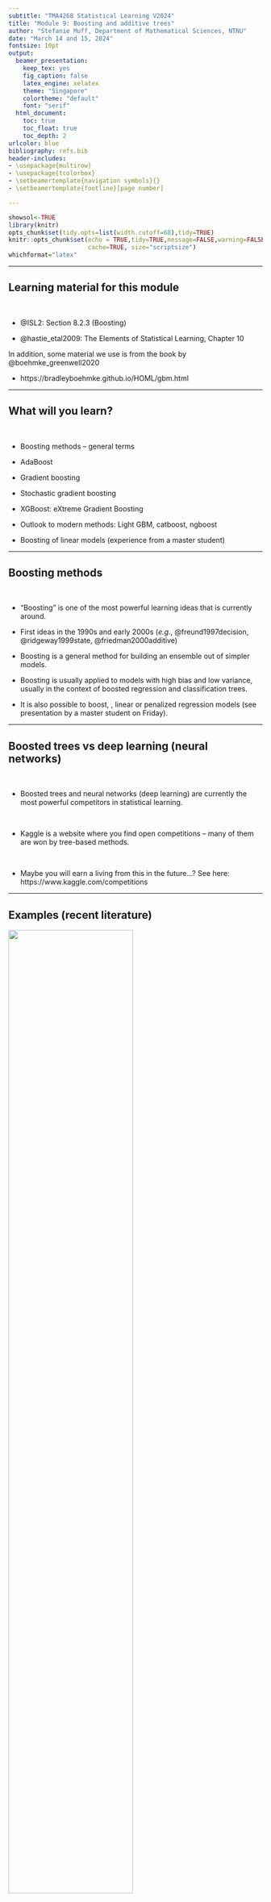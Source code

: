 ```yaml
---
subtitle: "TMA4268 Statistical Learning V2024"
title: "Module 9: Boosting and additive trees"
author: "Stefanie Muff, Department of Mathematical Sciences, NTNU"
date: "March 14 and 15, 2024"
fontsize: 10pt
output:
  beamer_presentation:
    keep_tex: yes
    fig_caption: false
    latex_engine: xelatex
    theme: "Singapore"
    colortheme: "default"
    font: "serif"
  html_document:
    toc: true
    toc_float: true
    toc_depth: 2
urlcolor: blue
bibliography: refs.bib
header-includes: 
- \usepackage{multirow}
- \usepackage{tcolorbox}
- \setbeamertemplate{navigation symbols}{}
- \setbeamertemplate{footline}[page number]

---
```


```r
showsol<-TRUE
library(knitr)
opts_chunk$set(tidy.opts=list(width.cutoff=68),tidy=TRUE)
knitr::opts_chunk$set(echo = TRUE,tidy=TRUE,message=FALSE,warning=FALSE,strip.white=TRUE,prompt=FALSE,
                      cache=TRUE, size="scriptsize")
whichformat="latex"
```


---

## Learning material for this module

$~$

* @ISL2: Section 8.2.3 (Boosting)

\vspace{2mm}

* @hastie_etal2009: The Elements of Statistical Learning, Chapter 10

\vspace{8mm}

<!-- Check out:  -->

<!-- * https://arogozhnikov.github.io/2016/04/28/demonstrations-for-ml-courses.html -->

In addition, some material we use is from the book by @boehmke_greenwell2020

\vspace{2mm}

* https://bradleyboehmke.github.io/HOML/gbm.html
 
 

<!-- https://arogozhnikov.github.io/2016/06/24/gradient_boosting_explained.html  -->

 
---

## What will you learn?

$~$

* Boosting methods -- general terms



\vspace{2mm}

* AdaBoost

\vspace{2mm}

* Gradient boosting

\vspace{2mm}

* Stochastic gradient boosting

\vspace{2mm}

* XGBoost: eXtreme Gradient Boosting

\vspace{2mm}

* Outlook to modern methods: Light GBM, catboost, ngboost

\vspace{2mm}

* Boosting of linear models (experience from a master student)

---

## Boosting methods

$~$

* "Boosting" is one of the most powerful learning ideas that is currently around.

\vspace{2mm}

* First ideas in the 1990s and early 2000s (_e.g._, @freund1997decision, @ridgeway1999state, @friedman2000additive)

\vspace{2mm}

* Boosting is a general method for building an ensemble out of simpler models.

\vspace{2mm}

* Boosting is usually applied to models with high bias and low variance, usually in the context of boosted regression and classification trees.

\vspace{2mm}

* It is also possible to boost, \emph{e.g.}, linear or penalized regression models (see presentation by a master student on Friday).


---


## Boosted trees vs deep learning (neural networks) 

$~$

* Boosted trees and neural networks (deep learning) are currently the most powerful competitors in statistical learning.

$~$

* Kaggle is a website where you find open competitions -- many of them are won by tree-based methods. 

$~$

* Maybe you will earn a living from this in the future...? See here:  
https://www.kaggle.com/competitions


---

## Examples (recent literature)

\centering

![](graphics/trees_vs_nns.png){width=70%}

$~$

\flushleft

From the abstract:

![](graphics/outperform.png){width=80%}

---


![](graphics/why_outperform.png)

See here to access the paper:

https://hal.science/hal-03723551v2


---
 
## Recap: Trees and random forests
 
$~$

* See Module 8: Regression and classification trees.

\vspace{2mm}

* Trees are simple, but not very good in predicting.

\vspace{2mm}

* Improvements via bagging and random forests. 

\vspace{2mm}

* Bagging: Build trees on bagged datasets and average over predictions.

\vspace{2mm}

* Random forests: Same as bagging, but only use a subset of all variables for each new split. Regression: $p/3$, classification $\sqrt{p}$ of all variables. 

\vspace{2mm}


* Loss of interpretability is compensated by variable importance measures. 


---

## Motivation for Boosting in the context of trees

$~$


* Question: Could we address the shortcomings of single decision trees models in some other way than by using random forests?

$~$

* For example, rather than performing variance reduction on complex trees, can we decrease the bias by only using simple trees?

$~$

* A solution to this problem, making a good model from simple trees, is another class of ensemble methods called _boosting_.

$~$

_\textcolor{red}{Boosting}_ is the process of iteratively adding basis functions in a greedy fashion so that each additional basis function further reduces the selected loss function.

---

## Simple example 1: Boosting for a classification problem: AdaBoost
\tiny 
Chapter 10.1 in @hastie_etal2009, including Fig 10.1 and Algorithm 10.1

\normalsize

$~$

* Assume we have a binary classification problem for $Y\in \{-1,1\}$, a vector of predictor variables $X$, and a classifier $G(X)$. 

\vspace{2mm}

* The error rate for a given training sample is then 
$$\text{err} =\frac{1}{N} \sum_{i=1}^N I(y_i \neq G(x_i)) \ .$$

\vspace{2mm}

* Here, $G(X)$ is assumed to be a _\textcolor{red}{weak classifier}_, that is, its error rate is only _slightly better than a random guess_.

\vspace{2mm}


* $G(X)$ can for example be a tree which is only a "stump". But it can also be any other classifier.

---



\vspace{2mm}

* How would such a weak classifier ever give good predictions?

\vspace{2mm}

* Idea: 
    * Sequentially apply the weak classifier on _modified versions_ of the data, producing a _sequence_ $G_m(x)$ of weak classifiers for $m=1,2,\ldots,M$. 
    * At the end, use a weighted sum $G(x)=\text{sign}\left( \sum_{m=1}^M \alpha_m G_m(x)\right)$ to make the final prediction.




\centering
![](fig10_1_elements.png){width=50%}

\tiny
(Taken from @hastie_etal2009 )

---

\vspace{2mm}

How do we then find the sequence $G_m(x)$ and the corresponding weights $\alpha_m$?




---

**Algorithm 10.1 (@hastie_etal2009): AdaBosot.M1**

$~$

1. Initialize the observation weights $w_i= 1/N$, $i=1,2,\ldots, N$.

\vspace{2mm}

2. For $m=1,2,...,M$:  
    a) Fit a classifier $G_m(x)$ to the training data using weights $w_i$.
    b) Compute
    $$\text{err}_m = \frac{\sum_{i=1}^N w_i I(y_i\neq G_m(x_i))}{\sum_{i=1}^N w_i} \ .$$
    c) Compute $\alpha_m = \log((1-\text{err}_m)/\text{err}_m)$.
    d) Set $w_i \leftarrow w_i \cdot \exp(\alpha_m \cdot I(y_i\neq G_m(x_i)),$ $i=1,2,\ldots, N$.

\vspace{2mm}

3. Output $G(x) = \text{sign}\left[\sum_{m=1}^M \alpha_m G_m(x)\right]$.  


---

Explanations:  

$~$
 
 * Weights $\alpha_m$: assigns larger overall weight to good classifiers\footnote{Note: When $\text{err}_m<0.5$, then $\alpha_m>0$. Otherwise, the classifier needs to be inverted and $\alpha_m<0$ makes sense.}.
 
 * Weights $w_i$ modify the original data. This ensures that observations $i$ with wrong classification in $G_{m-1}(x)$ obtain larger weights, namely 
 \begin{align*} 
 w_i &\leftarrow w_i \cdot \exp(\alpha_m) \ , &\text{ if } y_i \neq G(x_i) \ , \\
 w_i &\leftarrow w_i \ , &\text{ if } y_i = G(x_i) \ .
 \end{align*}
 
 * The sum $\sum_{m=1}^M \alpha_m G_m(x)$ is a continuous number, so we take its sign to get a classification into -1 or 1. 
 
---

## Example

$~$

Inspired by (10.2) in the Elements book:

\vspace{2mm}

* Generate features $X_1, \ldots, X_{10}$ multivariate Gaussian.
* Classify $y=1$ if $\sum_{j=1}^{10}X_j^2 > 9.34$, $y=-1$ otherwise.
* 1000 training and 4000 test observations.

$~$

Yields roughly half/half of each category:

$~$

\scriptsize
\centering
```r
library(mvtnorm)
set.seed(123)
X <- rmvnorm(5000,rep(0,10))
y <- ifelse(rowSums(X^2)>9.34,1,-1)
hist(y,title="")
```

---

Fit AdaBoost on the training data using the function `ada()` from the `ada` R package. The function uses classification trees as weak learners. We use default choice for tree depth (tree depth is decided on a case-by-case basis):

\vspace{2mm}

\scriptsize
\centering

```r
library(ada)
dd <- data.frame(X,y)
dd.train <- dd[1:1000,]
dd.test <- dd[1001:5000,]

set.seed(4268)
r.ada <- ada(y~.,dd.train,iter=400,type="discrete", loss="ada", control=rpart.control())
plot(r.ada)
```

 


---

### Error rates: AdaBoost vs random forest

$~$

AdaBoost test error: 

\vspace{2mm}

\scriptsize
```r
ada.pred <- predict(r.ada,dd.test)
sum(dd.test$y!=ada.pred)/4000
```

$~$

$~$

\normalsize
Random forest test error:

\vspace{2mm}

\scriptsize
```r
library(randomForest)
set.seed(123)
rf.boston=randomForest(as.factor(y)~.,dd.train,mtry=3,
                       ntree=1000)
rf.pred <- predict(rf.boston,newdata=dd.test)
sum(dd.test$y!=rf.pred)/4000
```

---

# Simple example 2: Boosting regression trees 

<!-- _Boosting_ is an alternative approach for improving the predictions resulting from a decision tree.  -->
<!-- We will only consider the description of boosting regression trees (and not classification trees) in this course. -->

$~$

In tree boosting, trees are grown _sequentially_ so that each tree is grown using information from the previous tree. 

\vspace{2mm}

1. Build a decision tree with $d$ splits (and $d+1$ terminal notes).
2. Improve the model in areas where the model didn't perform well. This is done by fitting a decision tree to the _residuals of the model_. This procedure is called _learning slowly_. 
3. The first decision tree is then updated based on the residual tree, but with a weight. 

The procedure is repeated until some stopping criterion is reached. Each of the trees can be very small, with just a few terminal nodes (or just one split).

---

**Algorithm 8.2: Boosting for regression trees**

\vspace{2mm}


1. Set $\hat{f}(x) = 0$ and $r_i = y_i$ for all $i$ in the training set.
2. For $b=1,2,...,B$, repeat:  
    a) Fit a tree $\hat{f}^b$ with $d$ splits ($d+1$ terminal nodes) to the training data.  
    b) Update $\hat{f}$ by adding in a shrunken version of the new tree: $$\hat{f}(x) \leftarrow \hat{f}(x)+\nu \hat{f}^b(x).$$  
    c) Update the residuals, $$r_i \leftarrow r_i - \nu \hat{f}^b(x_i).$$  
3. The boosted model is $\hat{f}(x) = \sum_{b=1}^B \nu \hat{f}^b(x).$

\vspace{4mm}

Boosting has three tuning parameters which need to be set ($B$, $\nu$, $d$), and can be found using cross-validation.

---

**Tuning parameters**

\vspace{2mm}

* **Number of trees $B$**. Could be chosen using cross-validation. A too small value of $B$ would imply that much information is unused (remember that boosting is a slow learner), whereas a too large value of $B$ may lead to overfitting. 

\vspace{1mm}

* **Shrinkage parameter $\nu$**. Controls the rate at which boosting learns. $\nu$ scales the new information from the $b$-th tree, when added to the existing tree $\hat{f}$. A small value for $\nu$ ensures that the algorithm learns slowly, but will require a larger $B$. Typical values of $\nu$ is 0.1 or 0.01.

\vspace{1mm}

* **Interaction depth $d$**: The number of splits in each tree. This parameter controls the complexity of the boosted tree ensemble (level of interaction between variables). By choosing $d=1$ a tree stump will be fitted at each step and this gives an additive model.


---

A very simple illustration of this idea can be found here:

https://arogozhnikov.github.io/2016/06/24/gradient_boosting_explained.html 


---

## Revisit the Boston data from module 8

$~$

We are now finally boosting the Boston trees! We use the `gbm()` function from the respective R package. We boost with 5000 trees and allow the interaction depth (number of splits per tree) to be of degree 4:

\vspace{2mm}

\scriptsize

```r
library(MASS)
set.seed(1)
train = sample(1:nrow(Boston), nrow(Boston)/2)
boston.test=Boston[-train,"medv"]
```

```r
library(gbm)
set.seed(1)
boost.boston=gbm(medv~.,data=Boston[train,],
                 distribution="gaussian",
                 n.trees=5000,interaction.depth=4)
summary(boost.boston,plotit=FALSE)
```

---
 
**Prediction on the test set**

* Calculate the MSE on the test set, first for the model with $\nu=0.001$ (default), then with $\nu=0.2$.

* Ideally, we should do a cross-validation to find the best $\nu$ over a grid (comes later), but here it seems not to make a big difference.

$~$

\scriptsize

```r
yhat.boost=predict(boost.boston,newdata=Boston[-train,],n.trees=5000)
mean((yhat.boost-boston.test)^2)
```

\vspace{2mm}

```r
boost.boston=gbm(medv~.,data=Boston[train,],distribution="gaussian",
                 n.trees=5000,interaction.depth=4,shrinkage=0.2,verbose=F)
yhat.boost=predict(boost.boston,newdata=Boston[-train,],n.trees=5000)
mean((yhat.boost-boston.test)^2)
```



<!-- --- -->

<!-- \scriptsize -->

<!-- ```{r boston8, echo=TRUE, fig.width=5, fig.height=4,fig.align = "center",out.width='60%'} -->
<!-- plot(yhat.boost,boston.test,pch=20) -->
<!-- abline(0,1) -->
<!-- ``` -->



---

# Boosting more generally


$~$

* AdaBoost.M1 and the above regression tree example are both relatively simple special cases of (tree) boosting. 

\vspace{2mm}

* We therefore step a bit back and look at boosting methods in more generality.

\vspace{2mm}

* In general terms, we are looking for expansions that take the form
$$f(x) = \sum_{m=1}^M \beta_m b(x;\gamma) \ , $$
where $b(x;\gamma)$ are (simple) _basis functions_ in $x$ characterized by a set of parameters $\gamma$, and $\beta_m$ are the corresponding expansion coefficients. 

\vspace{2mm}

* In the following, we focus on the case where the $b(x;\gamma)$ correspond to trees.


---

## Boosting trees -- what do we want to minimize?

$~$ 

Start by looking again at _a single tree_. We need to find regions $R_j$ and values $f(x)=\gamma_j$ if $x\in R_j$, for $j=1,2,\ldots,J$. The tree can then be expressed as 

\begin{equation*} 
T(x;\Theta) = \sum_{j=1}^J \gamma_j I(x\in R_j) \ .
\end{equation*}


For a given division into regions, we want to minimize

\begin{equation}\label{eq:treeopt}
\hat\Theta = \arg \min_\Theta \sum_{j=1}^J \sum_{x_i \in R_j} L(y_i,\gamma_i) \ , 
%\hat\Theta = \arg \min_\Theta \sum_{i=1}^N L(y_i,T(x_i;\Theta) ) \ , 
\end{equation}
for a set of observations $(x_i,y_i)$ $(i=1,\ldots,N)$ and for loss function $L()$, for example squared-error, Gini, deviance loss etc. 

---

\label{sl:regions}

The optimization problem can thus be split into two parts:

$~$

1) **Find $\gamma_j$ given $R_j$**: Given $R_j$, estimating $\gamma_j$ is easy. Often it is $\gamma_j=\overline{y_j}$ or a majority vote for classification.

\vspace{2mm}

2) **Finding the regions $R_j$**: This is the hard part. Usually approximated via a greedy algorithm. Often, use smoother approximations of the optimization criterion 
\begin{equation}\label{eq:approx}
\tilde\Theta = \arg \min_\Theta \sum_{j=1}^J \sum_{x_i \in \tilde{R}_j} \tilde{L}(y_i,T(x_i,\Theta)) \ , 
\end{equation}
and then use $\hat{R}_j=\tilde{R}_j$ to find $\gamma_j$ using criterion \eqref{eq:treeopt}.

<!-- \begin{equation*}  -->
<!-- \hat\Theta = \arg \min_\Theta \sum_{j=1}^J \sum_{x_i \in R_j} L(y_i,\gamma_i) \ . -->
<!-- \end{equation*} -->


---

## From single trees to boosting

\label{sl:toBoosting}

$~$

* Previous slide summarizes how to find _one tree_.

\vspace{2mm}

* The result of boosting is a _sum of $M$ trees_
$$f_M(x) = \sum_{m=1}^M T(x;\Theta_m) \ .$$
\vspace{2mm}

* Tree boosting is about _how to find each tree_. 

\vspace{2mm}

* At each step, one must solve 
\begin{equation}\label{eq:boosted}
\hat\Theta_m = \arg \min_{\Theta_m} \sum_{i=1}^N L\left(y_i, f_{m-1}(x_i) + T(x_i;\Theta_m)\right) 
\end{equation} 
to find the next set $\Theta_m$, given $f_{m-1}(x)$.

---

$~$

* For a _\textcolor{red}{regression tree}_ with **squared-error loss**, solving \eqref{eq:boosted} is the same as for a single tree. Just sequentially fit regression trees to the residuals $r_i = y_i - f(x_i)$ from the previous tree. 

$~$

* For _\textcolor{red}{binary classification}_ with $Y\in \{-1,1\}$ and **exponential loss** 
$$L(y,f(x))=\exp(-yf(x)) \ ,$$ 
we get AdaBoost (Algorithm 10.1)\footnote{The equivalence of AdaBoost to forward stagewise additive modeling using exponential loss was only discovered five years after its invention!}.

$~$

---

$~$

* Both strategies on the previous slide are straightforward, but either _not very robust and general_. 

\vspace{2mm}

* We therefore look for general algorithms that can use any loss function $L(f)$ when $f$ is **contrained to be a sum of trees**. 

\vspace{2mm}

* It is then sometimes better to approximate the loss function as $\tilde{L}(f)$ in the tree-building step (step \eqref{eq:approx} on slide \ref{sl:regions}) and use $L(f)$ only to determine the $\gamma_{jm}$ values in each tree $m$. 

$~$

**Main idea:** Iteratively build trees for the _gradient_ of the previous tree. Motivated by steepest descent.



---

## Steepest descent -- a numerical optimization technique

$~$

_The following considerations are not restricted to trees!_

$~$

* _\textcolor{red}{Steepest descent}_ is a _general_ numerical optimization technique.

\vspace{2mm}

* When trying to find the best function $f(x)$ that minimizes a loss function 
$$L(f) = \sum_{i=1}^N L(y_i,f(x_i)) \ ,$$
the direction of _steepest ascent_ is given by an $N$-dimensional _\textcolor{red}{gradient vector}_ $\mathbf{g}^\top = (g_{1},g_{2},\ldots, g_{N})$ with entries
$$g_{i} = \left[ \frac{\partial L(y_i,f(x_i))}{\partial f(x_i)} \right] \ .$$

\vspace{2mm}

* The direction of _steepest descent_ is thus given by $-\mathbf{g}$.


---

* If we repeat this iteratively, we can denote the gradient at step $m$ as $\mathbf{g}_m^\top = (g_{1m},g_{2m},\ldots, g_{Nm})$.

\vspace{2mm}

* To update from $\mathbf{f}_{m-1}$ to $\mathbf{f}_m$\footnote{$\mathbf{f}_m = (f_m(x_1),f_m(x_2),\ldots, f_m(x_N))^\top$ }, we search for the largest decrease in the loss function as

$$\rho_m = \arg \min_\rho L(\mathbf{f}_{m-1} - \rho \mathbf{g}_m) \ , $$

$~$

* Then update $\mathbf{f}_m = \mathbf{f}_{m-1} - \rho_m \mathbf{g}_m$. 

$~$

 


---

## Gradient Boosting: Steepest descent for trees

$~$

Recall that we want to fit trees $$f_m(x)=T(x;\Theta_m)=\sum_{j=1}^J \gamma_j I(x\in R_j) \ , $$ not aribtrary predictor functions $\mathbf{f}_m$. 


$~$

\begin{tcolorbox}
\textbf{The central idea}: find a tree $T(x;\Theta_m)$ that is as close as possible to the negative gradient 

\begin{equation}
\tilde{\Theta}_m= \arg \min_\Theta \sum_{i=1}^N (-g_{im} -T(x_i;\Theta))^2 \ .
\end{equation}
\end{tcolorbox}

\vspace{8mm}
 

That is: Fit a tree $T$ to the negative gradient using least squares!

---

\vspace{2mm}

* This leads to regions $\tilde{R}_{jm}$ that are close (enough) to the optimal regions $R_{jm}$ from equation \eqref{eq:boosted} on slide \eqref{sl:toBoosting}.  
\vspace{2mm}
$\rightarrow$ This corresponds to the step to find the regions $\hat{R}_{jm}=\tilde{R}_{jm}$ (step 2 on slide \ref{sl:regions}).


$~$


* Finally, find $\gamma_{jm}$ given the regions $\hat{R}_{jm}$.  
\vspace{2mm}
$\rightarrow$ This is the "easy" step 1 on slide \ref{sl:regions} and is done by
\begin{equation*}
\hat\gamma_{jm} = \arg \min_{\gamma} \sum_{x_i \in \hat{R}_{jm}} L(y_i, f_{m-1}(x_i) + \gamma) \ .
\end{equation*}

---


 
## Gradient tree boosting algorithm

$~$


**Algorithm 10.3** in @hastie_etal2009:

$~$

1. Initialize $f_0(x) = \arg \min_\gamma \sum_{i=1}^N L(y_i,\gamma)$.

 \vspace{1mm}

2. For $m=1$ to $M$:
  
    (a) For $i=1,2,\ldots, N$ compute
  $$r_{im} = - \left[ \frac{\partial L(y_i,f(x_i))}{\partial f(x_i)} \right] \ .$$
   (b) Fit a regression tree to the targets $r_{im}$, giving terminal regions $R_{jm}, j=1,2,\ldots , J_m$. 
   
   \vspace{1mm}
   
   (c) For $j=1,2,\ldots, J_m$ compute
    $$\gamma_{jm} = \arg \min_\gamma \sum_{x_i \in R_{jm}} L(y_i, f_{m-1}(x_i) + \gamma) \ .$$
     \vspace{1mm}
    
    (d) Update $f_m(x)=f_{m-1}(x) + \sum_{j=1}^{J_m} \gamma_{jm}I(x\in R_{jm})$.
  
 \vspace{1mm}
    
3. Output $\hat{f}(x)=f_M(x)$.
 
---

## Gradient tree boosting for regression 

$~$

$r_{im} = - \left[ \frac{\partial L(y_i,f(x_i))}{\partial f(x_i)} \right]$ are the components of the negative gradient. We call them _\textcolor{red}{generalized}_ or _\textcolor{red}{pseudo-residuals}_. Why?

\vspace{8mm}

* Look at the (scaled) **quadratic loss function** $$L(y_i,f(x_i)) = \frac{1}{2} (y_i-f(x_i))^2.$$

\vspace{2mm}

* Then 
$$-\partial L(y_i,f(x_i))/\partial f(x_i) = y_i - f(x_i) \ , $$ 
which is the residual.

\vspace{2mm}

* Gradient boosting is thus equivalent to reducing the quadratic loss function as fast as possible ("steepest descent"). 

\vspace{2mm}

* However: Gradient boosting works for _any loss function_. 

---

## Gradient tree boosting for regression -- loss functions

$~$

* **Quadratic loss**: Previous slide. Not very robust -- a lot of weight on extreme observations.

\vspace{8mm}

Popular alternatives:

\vspace{2mm}

* **Absolute loss**: 
$$L(y,f(x)) = |y-f(x)| $$

\vspace{2mm}

* **Huber loss**: 
 $$L(y,f(x)) = \begin{cases}
   (y-f(x))^2 &  \text{ for }  |y-f(x)|\leq \delta \ ,\\
  2\delta |y-f(x)| -\delta^2 &  \text{ otherwise.} 
\end{cases}
$$

---

![](graphics/robust_loss.png)

---

## Gradient tree boosting for binary classification 

$~$

Replace the squared error loss by the _binomial deviance_ (now with $y\in \{0,1\}$)\footnote{Note that the deviance is $-2\log(\mathcal{L}(y;x,\Theta))$, but we ignore the factor 2.}:

$$L(y,f(x)) = -I(y=1) \log(p(x)) - I(y=0) \log(1-p(x)) \ , $$
with $$p(x) = \frac{e^{f(x)}}{1+e^{f(x)}} \ .$$

$~$

Here, $f(x)$ is the (linear) predictor function encoding the tree ensemble, similar to logistic regression.

$~$



---

## Gradient tree boosting for classification into $K$ classes

$~$

For $K>2$ classes, use as loss function the _\textcolor{red}{K-class multinomial deviance}_

\begin{align}
L(y,f(x)) &= -\sum_{k=1}^K I(y = k) \log (p_k(x)) \\ 
 & = -\sum_{k=1}^K I(y = k) f_k(x) + \log(\sum_{l=1}^K e^{f_l(x)}) \ ,
 \end{align}

with class probabilities 
$$p_k(x) = \frac{e^{f_k(x)}}{\sum_{l=1}^K e^{f_l(x)}} \ , $$ 
and corresponding functions $f(x)$. 

---

$~$

* Plugging $p_k(x)$ into the multinomial deviance, we see that  
$$-g_{ikm} = \left[ \frac{\partial L(y_i, f_1(x_i),\ldots, f_K(x_i))}{\partial f_k(x_i)} \right]_{f_{m-1}(x_i)} = I(y_i =k) - p_k(x_i) \ .$$
$~$

* For $K$ classes, we must build $K$ trees in each iteration of step 2. in the boosting procedure!

\vspace{2mm}

* Each tree $T_{km}$ is fit to the gradient $\mathbf{g}_{km}$.

\vspace{2mm}

* In step 3., we aggregate the class probabilities for each class $k$.






---

# Practical considerations

The three main ingredients of gradient boosting, which we need to determine in practice:

\vspace{2mm}


* _\textcolor{red}{Weak Learner}_: A weak learner is one that classifies our data but does poorly, perhaps no better than random guessing. In other words, it has a high error rate. These are typically decision trees (also called decision stumps, because they are less complicated than typical decision trees).

* _\textcolor{red}{Loss Function}_: The function we want to minimize. Its role is to estimate how good the model is at making predictions with the given data.  

* _\textcolor{red}{Additive Model}_: This is the iterative and sequential approach of adding the trees (weak learners) one step at a time. After each iteration, we need to be closer to our final model, since each iteration should reduce the value of our loss function.



---

# Parameter tuning

$~$

Given a loss function, we can tune the following parameters:

$~$

**Tree hyperparameters (weak learner):**

a) Tree size (depth) in each iteration

b) Minimum observations in terminal nodes 

$~$

**Boosting hyperparameters (additive model):**


c) Number of trees $M$, that is, the number of boosting iterations

d) The learning rate $\nu$



---

## a) Finding the right tree depth in boosting
(10.11 in the Elements book)

$~$

* Historically, large trees were grown, followed by pruning, in each iteration of the boosting process.

\vspace{2mm}

* However, this assumes that each tree is the last one in the algorithm (why?).

\vspace{2mm}

* Better strategy: All trees are the same size.

\pause

\vspace{6mm}

Given that $J$ is the number of leaves ($J-$terminal node tree): 

\vspace{2mm}  
  
* **which size should we then choose?**
* **Why?**   

\vspace{2mm} 

Discuss!

<!-- Note that the tree depth reflects the depth of interactions between covariates. J=2 means the tree has two terminal nodes, for example, thus contains only one split.  -->

<!-- $J=3$, for examples, means that we allow for two-way interactions. It will rarely be reasonable to use $J>6$. In the Elements book, they say that in their experience, $4\leq J \leq 8$  --> 

---

Some considerations / drawings:

\vspace{60mm}

$~$

In the end, $J$ is a tuning parameters, but does usually not give much better results than when using $J\approx 4 \text{ to } 6$.

\vspace{50mm}

<!-- Draw some trees with different $J$ and explain how $J=2$ is different in terms of intractions from $J=3$, for example. -->

---

## b) Minimum number of observations in terminal nodes

$~$

* This hyper-parameter is less relevant for large data sets.

\vspace{2mm}

* Moreover, by fixing tree depth and tuning the number of trees, we can hope to get this parameter "for free".

\vspace{2mm}

* A reason to care anyway is that larger number of observations per leaf are needed to get a good mean estimates.

$~$

$~$

---

## c) The number of trees (regularization strategy 1) 

$~$

* When the number of trees $M$ is growing, the training error is reduced. 

\vspace{2mm}

* For too large $M$, we will overfit the training data.

\vspace{2mm}

* Therefore, need to monitor prediction error on a validation sample and do "early stopping".

\vspace{2mm}

* Alternative: Monitor prediction error with cross-validation


\vspace{6mm}

$\rightarrow$ $M$ is a tuning parameter and there is an optimal $M$.


---

## d) The learning rate (regularization strategy 2)

$~$

* The contribution of each tree is scaled with a learning rate $\nu$: 

$$f_m(x) = f_{m-1}(x) + \nu \sum_{j=1}^J \gamma_{jm}I(x\in R_{jm}) \ .$$

\vspace{2mm}

* $\nu$ and $M$ are connected: Smaller $\nu$ requires larger $M$, and vice versa. 

\vspace{2mm}

* Empirically, it was found that small $\nu$ (_i.e._, $\nu<0.1$) is more robust. 

\vspace{2mm}

* Possible strategy: Fix $\nu$ and then choose $M$ by early stopping. 

---

## Application: Ames housing data
\scriptsize
Inspired by @boehmke_greenwell2020

\normalsize 

$~$

* The Ames housing data is a data set available from the `AmesHousing` R package\footnote{https://cran.r-project.org/web/packages/AmesHousing/index.html}.

\vspace{2mm}

* Response: House prices, with 80 predictor variables (age, style, condition, area,..). 

\vspace{2mm}

* 2930 observations

\vspace{2mm}

* The dataset is one for a continuously running competition on Kaggle (for newcomers): https://www.kaggle.com/c/house-prices-advanced-regression-techniques/data


---

\scriptsize
```r
library(AmesHousing) # contains the data
library(gbm) # for original implementation of regular and stochastic GBMs
library(rsample) # to subsample training and test sets

# Data preparation
ames <- AmesHousing::make_ames()

# Stratified sampling with the rsample package
set.seed(123)
split <- initial_split(ames, prop = 0.7, 
                       strata = "Sale_Price")
# Training and testing data:
ames_train  <- training(split)
ames_test   <- testing(split)

response <- "Sale_Price"
predictors <- setdiff(colnames(ames_train), response)
```

---

\scriptsize
```r
# run a basic GBM model
set.seed(123)  # for reproducibility
ames_gbm1 <- gbm(
  formula = Sale_Price ~ .,
  data = ames_train,
  distribution = "gaussian",  # SSE loss function
  n.trees = 3000,
  shrinkage = 0.1, # learning rate
  interaction.depth = 3,
  n.minobsinnode = 10, # minimual number of observations in terminal nodes
  cv.folds = 10,
  bag.fraction =1 # The default is 0.5, but here we want to have all data in each iteration
)
```


\normalsize
Find index for number trees with minimum CV error and then calculate RMSE for it:

\vspace{2mm}

\scriptsize

```r
(best <- which.min(ames_gbm1$cv.error))
sqrt(ames_gbm1$cv.error[best])
```

---

Plot error curve with training black and cross-validated MSE (green):

\vspace{2mm}

\scriptsize
```r
gbm.perf(ames_gbm1, method = "cv")
```

---

## Stochastic GBMs (regularization strategy 3)
\scriptsize
See @boehmke_greenwell2020 

$~$
\normalsize

* Stochastic gradient boosting: choose a random subsample of the training data for building each tree [@friedman2002].

\vspace{2mm}

* Typical value for the proportion $\eta$ is $N/2$, but can be much smaller when $N$ is large.

\vspace{2mm}

* Again, the idea is to _reduce variance_. 

\vspace{2mm}

* In addition: Reduction of computation time!

$~$

$~$

$\rightarrow$ The proportion $\eta$ is _another hyper-parameter_ that can be tuned...


---
 
## Variants of stochastic GBMs

$~$

There are a few variants of stochastic gradient boosting that can be used, all of which have additional hyperparameters:

\vspace{2mm}

  *   Subsample rows before creating each tree  
  
  \vspace{2mm}
  
  *   Subsample columns before creating each tree  
  
  \vspace{2mm}
  
  *   Subsample columns before considering each split in each tree  

$~$

$~$

Here we only look at the case where we subsample rows (_i.e._, entire data samples), which is available in the `gbm()` package.


---

We use `bag.fraction=0.5` to subsample 50\% of the rows each time we build a tree:
\vspace{2mm}

\scriptsize
```r
set.seed(123)  # for reproducibility
ames_gbm2 <- gbm(
  formula = Sale_Price ~ .,
  data = ames_train,
  distribution = "gaussian",  # SSE loss function
  n.trees = 3000,
  shrinkage = 0.1, # learning rate
  interaction.depth = 3,
  n.minobsinnode = 10, # minimual number of observations in terminal nodes
  cv.folds = 10,
  bag.fraction=0.5
)
```



\normalsize
Same as before: 

\vspace{2mm}

\scriptsize

```r
(best2 <- which.min(ames_gbm2$cv.error))
sqrt(ames_gbm2$cv.error[best2])
```

---

# XGBoost: Extreme Gradient Boosting
Suggested by @chen2016xgboost and implemented in the R package `xgboost`. 

$~$

* XGBoost is the state-of-the-art for tree boosting and the basis for many competition-wining approaches, see for example Kaggle competitions (`https://www.kaggle.com/`).

\vspace{2mm}


* It combines many tricks into a very efficient toolbox: Parallelization, smart approximations, shrinkage, sub-sampling, etc.
 

---


Core ideas of XGBoost:

* _\textcolor{red}{Second-order gradients}_: Replace pure first order gradient boosting by a second-order (Taylor series) expansion. 

* _\textcolor{red}{Parallelization}_: The model is implemented to train with multiple CPU cores. Finding new branches is the part that is parallelized. Different cores search in different areas of the data.

* _\textcolor{red}{Approximation}_ of the greedy algorithm for each tree by not checking each possible split.

* _\textcolor{red}{Regularization}_: XGBoost includes different regularization penalties to avoid overfitting. Each new tree is regularized with two terms: The number of leaves (pruning) and the weights on the leaves. The total penalizing term is typically given by\footnote{The weights $w$ correspond to the predicted values or probabilities for each observation.}
$$\Omega(f) = \gamma |T| + \frac{1}{2}\lambda||w||^2  \text{ (L2 regularization)} $$ 
or 
 $$\Omega(f) = \gamma |T| +  \alpha ||w|| \text{ (L1 regularization)}  \ .  $$    

 
---

## Some words on regularization in XGBoost 

$~$

Previous slide:

\vspace{2mm}

* Pruning parameter $\gamma$: the new tree is grown to the specified depth, and then pruned to find and remove splits according to the contraint imposed by $\gamma$.

\vspace{2mm}

* $\lambda$ and $\alpha$: Constrain model complexity in the same way as ridge or Lasso (L2 and L1).

\vspace{4mm}

Additional regularization: 

\vspace{2mm}

* The learning rate $\nu$. 

\vspace{3mm}



* _Dropout_: Randomly drop trees to avoid that the first trees dominate the result.

\vspace{3mm}

All these lead to additional hyperparameters. 

---

## Ames house pricing example continued

\vspace{2mm}

We apply XGBoost via the `xgboost` library on the same dataset as before. Start by some data preparation:

$~$

\scriptsize

```r
library(xgboost)
library(recipes)
 
# Training data and response
xgb_prep <- recipe(Sale_Price ~ ., data = ames_train) %>%
  step_integer(all_nominal()) %>%
  prep(training = ames_train, retain = TRUE) %>%
  juice()

X <- as.matrix(xgb_prep[setdiff(names(xgb_prep), "Sale_Price")])
Y <- xgb_prep$Sale_Price

# Test data and test response
xgb_prep_test <- recipe(Sale_Price ~ ., data = ames_test) %>%
  step_integer(all_nominal()) %>%
  prep(training = ames_test, retain = TRUE) %>%
  juice()
X_test <- as.matrix(xgb_prep_test[setdiff(names(xgb_prep_test), "Sale_Price")])
Y_test <- xgb_prep_test$Sale_Price
```


---


Run on training data with a set of hyperparameters that were pre-optimized\footnote{Adapted from https://bradleyboehmke.github.io/HOML/gbm.html}

$~$

\scriptsize

```r
set.seed(123)
ames_xgb <- xgboost(
  data = X,
  label = Y,
  nrounds = 6000,
  objective = "reg:squarederror",
  early_stopping_rounds = 50,   
  
  params = list( 
    eta = 0.1, # learning rate (we call it $\nu$)
    lambda=0.01, # L2 regularization term
    max_depth = 3,
    min_child_weight = 3,
    subsample = 0.8, # Proportion of datapoints used for each tree
    colsample_bytree = 0.5, # subsample ratio of columns when constructing one tree
    nthread=12),
  verbose = 0
)  
```

```r
X.pred.test <- predict(ames_xgb,newdata = X_test)
sqrt(sum((X.pred.test - Y_test)^2)/nrow(X_test))

```


---

## Hyperparameter tuning

$~$

* Hyperparameters in many dimensions.

\vspace{2mm}

* Tuning the models becomes very slow! We refer to @boehmke_greenwell2020 for parameter tuning runs:   
https://bradleyboehmke.github.io/HOML/gbm.html

\vspace{2mm}

* See exercise session.

---

# Most recent advances: LightBGM, CatBoost

\vspace{2mm}

From https://bradleyboehmke.github.io/HOML/gbm.html: 

* LightGBM (Ke et al. 2017) is a gradient boosting framework that focuses on leaf-wise tree growth and smart ways to subsample the data (keep only instances with large gradients). Speeds up conventional gradient boosting by up to a factor of 20.

* CatBoost (Dorogush, Ershov, and Gulin 2018) is another gradient boosting framework that focuses on using efficient methods for encoding categorical features during the gradient boosting process. 

\vspace{2mm}

Both frameworks are available in R (packages `lightgbm` and `catboost`).


---

# Interpretation of tree ensembles

$~$

* Single trees are easy to interpret.

\vspace{2mm}

* Tree ensembles or linear combinations of trees (like in boosting) sacrifice interpretability.

\vspace{2mm}

* In Module 8 we have heard about _relative importance of predictor variables_.

\vspace{2mm}

* Another way to gain interpretability back is via _\textcolor{red}{partial dependence plots}_. They show the effect of individual predictors, where the effect of the other predictor variables is integrated out (see @hastie_etal2009, Section 10.13.2).

---

## Partial dependence plots

\scriptsize
(Section 10.13.2 in the Elements book @hastie_etal2009)

\normalsize
$~$

* Motivation: We would like to have a _qualitative description_ of how a single variable affects the response. 

\vspace{3mm}

* Partial dependence plots provide such a description. They can be used to interpret results from any "black box" method. 

\vspace{3mm}

* For input variable $X_j$, the _partial dependence_ of $f(X)$ on $X_j$ is given as
$$\text{E}_{X_j} f(X_j, X_{-j}) \ , $$
where $X_{-j}$ denotes the set of all variables _except_ $X_j$. 

 



---



\vspace{2mm}

* For boosted trees, we estimate the partial dependence by taking the average over all observations
$$\overline{f}(X_j) = \frac1N \sum_{i=1}^N f(X_{j},(X_{-j})_i)$$
for a set of values for $X_j$, where we evaluate the estimated tree value $f(X_{j},(X_{-j})_i)$ for each data point $i$. 

\vspace{4mm}

* Note: The partial dependence function represents the effects of $X_j$ on $f(X)$ _after_ accounting for the effects of the other variables. They are not the effects of $X_j$ on $f(X)$ independent of the other variables!

\normalsize



---

### Partial dependence plots for the Boston example

$~$

`rm` (number of rooms) and `lstat` (% of lower status population) are the most important predictors. 

\vspace{2mm}

\scriptsize

```r
plot(boost.boston,i="rm",ylab="medv")
plot(boost.boston,i="lstat",ylab="medv")
```





---

# Can we use boosting for linear regression models?

$~$

Yes!

Didrik Lindløv Sand, a current master student, will present his work.



---

# References

\tiny
